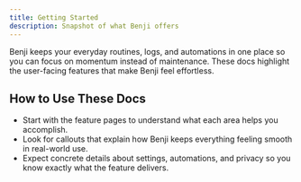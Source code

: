 ```yaml
---
title: Getting Started
description: Snapshot of what Benji offers
---
```


Benji keeps your everyday routines, logs, and automations in one place so you can focus on momentum instead of maintenance. These docs highlight the user-facing features that make Benji feel effortless.

## How to Use These Docs

- Start with the feature pages to understand what each area helps you accomplish.
- Look for callouts that explain how Benji keeps everything feeling smooth in real-world use.
- Expect concrete details about settings, automations, and privacy so you know exactly what the feature delivers.

<Cards>
  <Card title="Hydration tracking" href="/docs/hydration" />
  <Card title="Food tracking" href="/docs/food" />
  <Card title="Habit tracking" href="/docs/habits" />
</Cards>
